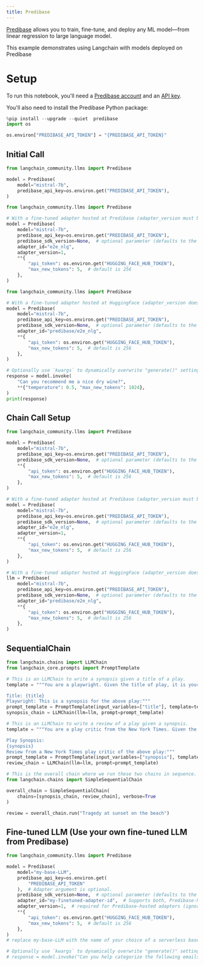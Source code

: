 ```yaml
---
title: Predibase
---
```


[Predibase](https://predibase.com/) allows you to train, fine-tune, and deploy any ML model—from linear regression to large language model.

This example demonstrates using Langchain with models deployed on Predibase

# Setup

To run this notebook, you'll need a [Predibase account](https://predibase.com/free-trial/?utm_source=langchain) and an [API key](https://docs.predibase.com/sdk-guide/intro).

You'll also need to install the Predibase Python package:


```python
%pip install --upgrade --quiet  predibase
import os

os.environ["PREDIBASE_API_TOKEN"] = "{PREDIBASE_API_TOKEN}"
```

## Initial Call


```python
from langchain_community.llms import Predibase

model = Predibase(
    model="mistral-7b",
    predibase_api_key=os.environ.get("PREDIBASE_API_TOKEN"),
)
```


```python
from langchain_community.llms import Predibase

# With a fine-tuned adapter hosted at Predibase (adapter_version must be specified).
model = Predibase(
    model="mistral-7b",
    predibase_api_key=os.environ.get("PREDIBASE_API_TOKEN"),
    predibase_sdk_version=None,  # optional parameter (defaults to the latest Predibase SDK version if omitted)
    adapter_id="e2e_nlg",
    adapter_version=1,
    **{
        "api_token": os.environ.get("HUGGING_FACE_HUB_TOKEN"),
        "max_new_tokens": 5,  # default is 256
    },
)
```


```python
from langchain_community.llms import Predibase

# With a fine-tuned adapter hosted at HuggingFace (adapter_version does not apply and will be ignored).
model = Predibase(
    model="mistral-7b",
    predibase_api_key=os.environ.get("PREDIBASE_API_TOKEN"),
    predibase_sdk_version=None,  # optional parameter (defaults to the latest Predibase SDK version if omitted)
    adapter_id="predibase/e2e_nlg",
    **{
        "api_token": os.environ.get("HUGGING_FACE_HUB_TOKEN"),
        "max_new_tokens": 5,  # default is 256
    },
)
```


```python
# Optionally use `kwargs` to dynamically overwrite "generate()" settings.
response = model.invoke(
    "Can you recommend me a nice dry wine?",
    **{"temperature": 0.5, "max_new_tokens": 1024},
)
print(response)
```

## Chain Call Setup


```python
from langchain_community.llms import Predibase

model = Predibase(
    model="mistral-7b",
    predibase_api_key=os.environ.get("PREDIBASE_API_TOKEN"),
    predibase_sdk_version=None,  # optional parameter (defaults to the latest Predibase SDK version if omitted)
    **{
        "api_token": os.environ.get("HUGGING_FACE_HUB_TOKEN"),
        "max_new_tokens": 5,  # default is 256
    },
)
```


```python
# With a fine-tuned adapter hosted at Predibase (adapter_version must be specified).
model = Predibase(
    model="mistral-7b",
    predibase_api_key=os.environ.get("PREDIBASE_API_TOKEN"),
    predibase_sdk_version=None,  # optional parameter (defaults to the latest Predibase SDK version if omitted)
    adapter_id="e2e_nlg",
    adapter_version=1,
    **{
        "api_token": os.environ.get("HUGGING_FACE_HUB_TOKEN"),
        "max_new_tokens": 5,  # default is 256
    },
)
```


```python
# With a fine-tuned adapter hosted at HuggingFace (adapter_version does not apply and will be ignored).
llm = Predibase(
    model="mistral-7b",
    predibase_api_key=os.environ.get("PREDIBASE_API_TOKEN"),
    predibase_sdk_version=None,  # optional parameter (defaults to the latest Predibase SDK version if omitted)
    adapter_id="predibase/e2e_nlg",
    **{
        "api_token": os.environ.get("HUGGING_FACE_HUB_TOKEN"),
        "max_new_tokens": 5,  # default is 256
    },
)
```

##  SequentialChain


```python
from langchain.chains import LLMChain
from langchain_core.prompts import PromptTemplate
```


```python
# This is an LLMChain to write a synopsis given a title of a play.
template = """You are a playwright. Given the title of play, it is your job to write a synopsis for that title.

Title: {title}
Playwright: This is a synopsis for the above play:"""
prompt_template = PromptTemplate(input_variables=["title"], template=template)
synopsis_chain = LLMChain(llm=llm, prompt=prompt_template)
```


```python
# This is an LLMChain to write a review of a play given a synopsis.
template = """You are a play critic from the New York Times. Given the synopsis of play, it is your job to write a review for that play.

Play Synopsis:
{synopsis}
Review from a New York Times play critic of the above play:"""
prompt_template = PromptTemplate(input_variables=["synopsis"], template=template)
review_chain = LLMChain(llm=llm, prompt=prompt_template)
```


```python
# This is the overall chain where we run these two chains in sequence.
from langchain.chains import SimpleSequentialChain

overall_chain = SimpleSequentialChain(
    chains=[synopsis_chain, review_chain], verbose=True
)
```


```python
review = overall_chain.run("Tragedy at sunset on the beach")
```

## Fine-tuned LLM (Use your own fine-tuned LLM from Predibase)


```python
from langchain_community.llms import Predibase

model = Predibase(
    model="my-base-LLM",
    predibase_api_key=os.environ.get(
        "PREDIBASE_API_TOKEN"
    ),  # Adapter argument is optional.
    predibase_sdk_version=None,  # optional parameter (defaults to the latest Predibase SDK version if omitted)
    adapter_id="my-finetuned-adapter-id",  # Supports both, Predibase-hosted and HuggingFace-hosted adapter repositories.
    adapter_version=1,  # required for Predibase-hosted adapters (ignored for HuggingFace-hosted adapters)
    **{
        "api_token": os.environ.get("HUGGING_FACE_HUB_TOKEN"),
        "max_new_tokens": 5,  # default is 256
    },
)
# replace my-base-LLM with the name of your choice of a serverless base model in Predibase
```


```python
# Optionally use `kwargs` to dynamically overwrite "generate()" settings.
# response = model.invoke("Can you help categorize the following emails into positive, negative, and neutral?", **{"temperature": 0.5, "max_new_tokens": 1024})
```
